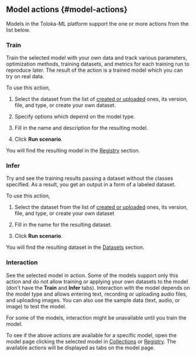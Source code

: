 ## Model actions {#model-actions}

Models in the Toloka-ML platform support the one or more actions from the list below.

### Train

Train the selected model with your own data and track various parameters, optimization methods, training datasets, and metrics for each training run to reproduce later. The result of the action is a trained model which you can try on real data.

To use this action,

1. Select the dataset from the list of [created or uploaded](/docs/toloka-ml/datasets) ones, its version, file, and type, or create your own dataset.

1. Specify options which depend on the model type.

1. Fill in the name and description for the resulting model.

1. Click **Run scenario**.

You will find the resulting model in the [Registry](https://tolokamodels.tech/models/registry) section.

### Infer

Try and see the training results passing a dataset without the classes specified. As a result, you get an output in a form of a labeled dataset.

To use this action,

1. Select the dataset from the list of [created or uploaded](/docs/toloka-ml/datasets) ones, its version, file, and type, or create your own dataset

1. Fill in the name for the resulting dataset.

1. Click **Run scenario**.

You will find the resulting dataset in the [Datasets](https://tolokamodels.tech/datasets) section.

### Interaction

See the selected model in action. Some of the models support only this action and do not allow training or applying your own datasets to the model (don't have the **Train** and **Infer** tabs). Interaction with the model depends on the model type and allows entering text, recording or uploading audio files, and uploading images. You can also use the sample data (text, audio, or image) to test the model.

<Note mode="note" title="Note">

For some of the models, interaction might be unavailable until you train the model.

</Note>

To see if the above actions are available for a specific model, open the model page clicking the selected model in [Collections](https://tolokamodels.tech/models/podium) or [Registry](https://tolokamodels.tech/models/registry). The available actions will be displayed as tabs on the model page.
